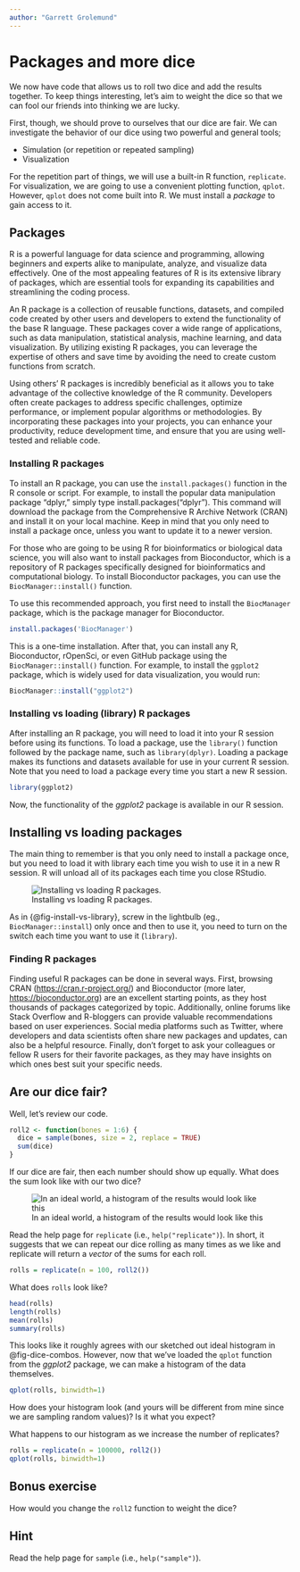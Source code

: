 ```yaml
---
author: "Garrett Grolemund"
---
```


# Packages and more dice

We now have code that allows us to roll two dice and add the results together. 
To keep things interesting, let's aim to weight the dice so that we can fool
our friends into thinking we are lucky.

First, though, we should prove to ourselves that our dice are fair. We can investigate
the behavior of our dice using two powerful and general tools;

- Simulation (or repetition or repeated sampling)
- Visualization

For the repetition part of things, we will use a built-in R function, `replicate`. 
For visualization, we are going to use a convenient plotting function, `qplot`. However,
`qplot` does not come built into R. We must install a _package_ to gain access to it.


## Packages

R is a powerful language for data science and programming, allowing beginners
and experts alike to manipulate, analyze, and visualize data effectively. One
of the most appealing features of R is its extensive library of packages, which
are essential tools for expanding its capabilities and streamlining the coding
process.

An R package is a collection of reusable functions, datasets, and compiled code
created by other users and developers to extend the functionality of the base R
language. These packages cover a wide range of applications, such as data
manipulation, statistical analysis, machine learning, and data visualization.
By utilizing existing R packages, you can leverage the expertise of others and
save time by avoiding the need to create custom functions from scratch.

Using others' R packages is incredibly beneficial as it allows you to take
advantage of the collective knowledge of the R community. Developers often
create packages to address specific challenges, optimize performance, or
implement popular algorithms or methodologies. By incorporating these packages
into your projects, you can enhance your productivity, reduce development time,
and ensure that you are using well-tested and reliable code.

### Installing R packages

To install an R package, you can use the `install.packages()` function in the R
console or script. For example, to install the popular data manipulation
package "dplyr," simply type install.packages("dplyr"). This command will
download the package from the Comprehensive R Archive Network (CRAN) and
install it on your local machine. Keep in mind that you only need to install a
package once, unless you want to update it to a newer version.

For those who are going to be using R for bioinformatics or biological data
science, you will also want to install packages from Bioconductor, which is a
repository of R packages specifically designed for bioinformatics and
computational biology. To install Bioconductor packages, you can use the
`BiocManager::install()` function. 

To use this recommended approach, you first need to install the
`BiocManager` package, which is the package manager for Bioconductor. 

```r
install.packages('BiocManager')
```

This is a one-time installation. After that, you can install any R, Bioconductor, rOpenSci, or even GitHub package using the `BiocManager::install()` function. For example, to install the `ggplot2` package, which is widely used for data visualization, you would run:

```r
BiocManager::install("ggplot2")
```

### Installing vs loading (library) R packages

After installing an R package, you will need to load it into your R session
before using its functions. To load a package, use the `library()` function
followed by the package name, such as `library(dplyr)`. Loading a package makes
its functions and datasets available for use in your current R session. Note
that you need to load a package every time you start a new R session.

```r
library(ggplot2)
```

Now, the functionality of the _ggplot2_ package is available in our R session.


::: {.callout-tip}
## Installing vs loading packages

The main thing to remember is that you only need to install a package once, but you need to load it with library each time you wish to use it in a new R session. R will unload all of its packages each time you close RStudio.

![Installing vs loading R packages.](https://hbctraining.github.io/Intro-to-R-flipped/img/install_vs_library.jpeg){#fig-install-vs-library}

As in {@fig-install-vs-library}, screw in the lightbulb (eg., `BiocManager::install`) only once and then to use it, you need to turn on the switch each time you want to use it (`library`).

:::

### Finding R packages

Finding useful R packages can be done in several ways. First, browsing CRAN
(<https://cran.r-project.org/>) and Bioconductor (more later,
<https://bioconductor.org>) are an excellent starting points, as they host
thousands of packages categorized by topic. Additionally, online forums like
Stack Overflow and R-bloggers can provide valuable recommendations based on
user experiences. Social media platforms such as Twitter, where developers and
data scientists often share new packages and updates, can also be a helpful
resource. Finally, don't forget to ask your colleagues or fellow R users for
their favorite packages, as they may have insights on which ones best suit your
specific needs.

## Are our dice fair?

Well, let's review our code.

```r
roll2 <- function(bones = 1:6) {
  dice = sample(bones, size = 2, replace = TRUE)
  sum(dice)
}
```

If our dice are fair, then each number should show up equally. What does the sum look
like with our two dice?

![In an ideal world, a histogram of the results would look like this](images/dice_combos.png){#fig-dice-combos}

Read the help page for `replicate` (i.e., `help("replicate")`). In short, it suggests
that we can repeat our dice rolling as many times as we like and replicate will return
a _vector_ of the sums for each roll.

```r
rolls = replicate(n = 100, roll2())
```

What does `rolls` look like?

```r
head(rolls)
length(rolls)
mean(rolls)
summary(rolls)
```

This looks like it roughly agrees with our sketched out ideal histogram in @fig-dice-combos. However, now that we've loaded the `qplot` function from the _ggplot2_ package, we can make a histogram of the data themselves. 

```r
qplot(rolls, binwidth=1)
```

How does your histogram look (and yours will be different from mine since we are sampling random values)? Is it what you expect? 

What happens to our histogram as we increase the number of replicates?

```r
rolls = replicate(n = 100000, roll2())
qplot(rolls, binwidth=1)
```

## Bonus exercise

How would you change the `roll2` function to weight the dice? 

::: {.callout-note}
## Hint
Read the help page for `sample` (i.e., `help("sample")`). 
::: 
